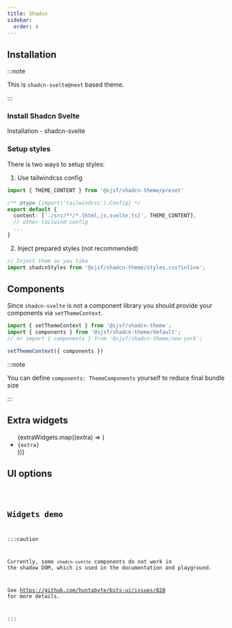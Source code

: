 ```yaml
---
title: Shadcn
sidebar:
  order: 4
---
```






## Installation

<Npm pkg={THEME_PACKAGES.shadcn} />

:::note

This is `shadcn-svelte@next` based theme.

:::

### Install Shadcn Svelte

<LinkButton href="https://next.shadcn-svelte.com/docs/installation" variant='secondary' target="_blank" icon="external">
  Installation - shadcn-svelte
</LinkButton>

### Setup styles

There is two ways to setup styles:

1. Use tailwindcss config

```typescript
import { THEME_CONTENT } from '@sjsf/shadcn-theme/preset'

/** @type {import('tailwindcss').Config} */
export default {
  content: ['./src/**/*.{html,js,svelte,ts}', THEME_CONTENT],
  // other tailwind config
  ...
}
```

2. Inject prepared styles (not recommended)

```typescript
// Inject them as you like
import shadcnStyles from '@sjsf/shadcn-theme/styles.css?inline';
```

## Components

Since `shadcn-svelte` is not a component library you should provide your components via `setThemeContext`.

```typescript
import { setThemeContext } from '@sjsf/shadcn-theme';
import { components } from '@sjsf/shadcn-theme/default';
// or import { components } from '@sjsf/shadcn-theme/new-york';

setThemeContext({ components })
```

:::note

You can define `components: ThemeComponents` yourself to reduce final bundle size

:::

## Extra widgets

<ul>
  {extraWidgets.map((extra) => (
    <li><code>{extra}</code></li>
  ))}
</ul>

## UI options

<Code code={uiOptionsCode} lang="typescript" />

## Widgets demo

:::caution

Currently, some `shadcn-svelte` components do not work in the shadow DOM,
which is used in the documentation and playground.

See https://github.com/huntabyte/bits-ui/issues/828 for more details.

:::

<Tabs>
  <TabItem label='Form'>
    <FormCard style={styles}>
      <Form client:only="svelte" />
    </FormCard>
  </TabItem>
  <TabItem label="JSON Schema" >
    <Code lang="json" code={JSON.stringify(schemas.schema, null, 2)} />
  </TabItem>
  <TabItem label="UI Schema">
    <Code lang="json" code={JSON.stringify(schemas.uiSchema, null, 2)} />
  </TabItem>
</Tabs>
